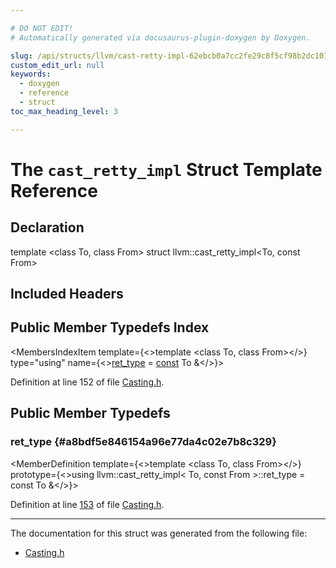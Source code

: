 ```yaml
---

# DO NOT EDIT!
# Automatically generated via docusaurus-plugin-doxygen by Doxygen.

slug: /api/structs/llvm/cast-retty-impl-62ebcb0a7cc2fe29c8f5cf98b2dc101c
custom_edit_url: null
keywords:
  - doxygen
  - reference
  - struct
toc_max_heading_level: 3

---
```





# The `cast_retty_impl` Struct Template Reference

<DoxygenPage pluginConfig={pluginConfig}>



## Declaration

<CodeBlock>template &lt;class To, class From&gt;
struct llvm::cast_retty_impl&lt;To, const From&gt;</CodeBlock>

## Included Headers

<IncludesList>
<IncludesListItem
  filePath="llvm/Support/Casting.h"
  permalink="/docs/api/files/include/include/llvm/include/llvm/support/casting-h"
  isLocal="true" />
</IncludesList>

## Public Member Typedefs Index

<MembersIndex>

<MembersIndexItem
  template={<>template &lt;class To, class From&gt;</>}
  type="using"
  name={<><a href="#a8bdf5e846154a96e77da4c02e7b8c329">ret&#95;type</a> = <a href="/docs/api/files/lib/lib/target/lib/target/aarch64/aarch64promoteconstant-cpp/#a90f8350fecae261c25be85d38b451bff">const</a> To &amp;</>}>
</MembersIndexItem>

</MembersIndex>


Definition at line 152 of file <a href="/docs/api/files/include/include/llvm/include/llvm/support/casting-h">Casting.h</a>.

<SectionDefinition>

## Public Member Typedefs

### ret&#95;type {#a8bdf5e846154a96e77da4c02e7b8c329}

<MemberDefinition
  template={<>template &lt;class To, class From&gt;</>}
  prototype={<>using llvm::cast&#95;retty&#95;impl&lt; To, const From &gt;::ret&#95;type =  const To &amp;</>}>

Definition at line <a href="/docs/api/files/include/include/llvm/include/llvm/support/casting-h/#l00153">153</a> of file <a href="/docs/api/files/include/include/llvm/include/llvm/support/casting-h">Casting.h</a>.
</MemberDefinition>

</SectionDefinition>

<hr/>

The documentation for this struct was generated from the following file:

<ul>
<li><a href="/docs/api/files/include/include/llvm/include/llvm/support/casting-h">Casting.h</a></li>
</ul>

</DoxygenPage>
